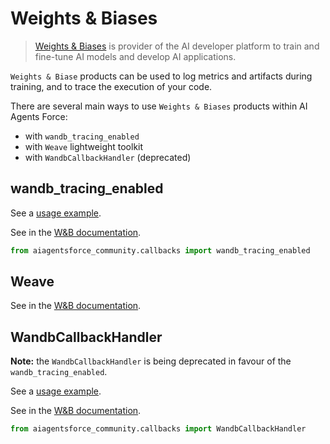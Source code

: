 # Weights & Biases

>[Weights & Biases](https://wandb.ai/) is provider of the AI developer platform to train and 
> fine-tune AI models and develop AI applications.
 
`Weights & Biase` products can be used to log metrics and artifacts during training, 
and to trace the execution of your code.

There are several main ways to use `Weights & Biases` products within AI Agents Force:
- with `wandb_tracing_enabled`
- with `Weave` lightweight toolkit
- with `WandbCallbackHandler` (deprecated)


## wandb_tracing_enabled

See a [usage example](/docs/integrations/providers/wandb_tracing).

See in the [W&B documentation](https://docs.wandb.ai/guides/integrations/langchain).

```python
from aiagentsforce_community.callbacks import wandb_tracing_enabled
```

## Weave

See in the [W&B documentation](https://weave-docs.wandb.ai/guides/integrations/langchain).


## WandbCallbackHandler

**Note:** the `WandbCallbackHandler` is being deprecated in favour of the `wandb_tracing_enabled`.

See a [usage example](/docs/integrations/providers/wandb_tracking).

See in the [W&B documentation](https://docs.wandb.ai/guides/integrations/langchain).

```python
from aiagentsforce_community.callbacks import WandbCallbackHandler
```


